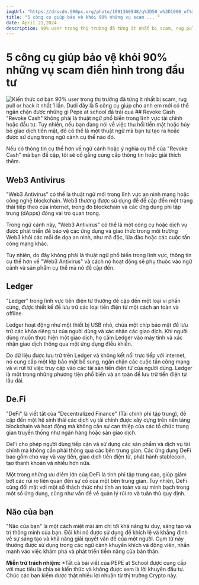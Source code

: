```yaml
---
imgUrl: "https://drscdn.500px.org/photo/1091360948/q%3D50_w%3D1000_of%3D1/v2?sig=4281f791b215a6f1e414d2547723fd068e875d4192f29997f4077139d8936671"
title: "5 công cụ giúp bảo vệ khỏi 90% những vụ scam ... "
date: April 21,2024
description: 90% user trong thị trường đã từng ít nhất bị scam, rug pull or hack ít nhất 1 lần. Dưới đây là 5 công cụ giúp cho anh em mới...
---
```


# 5 công cụ giúp bảo vệ khỏi 90% những vụ scam điển hình trong đầu tư
<ProfileAuthor9/>
<Image
  src={`/img-banner/banner-9.jpg`}
  alt="Kiến thức cơ bản"
  height={400}
  width={1200}
/>
90% user trong thị trường đã từng ít nhất bị scam, rug pull or hack ít nhất 1 lần. Dưới đây là 5 công cụ giúp cho anh em mới có thể ngăn chặn được những gì Pepe at school đã trải qua
## Revoke Cash
"Revoke Cash" không phải là thuật ngữ phổ biến trong lĩnh vực tài chính hoặc đầu tư. Tuy nhiên, nếu bạn đang nói về việc thu hồi tiền mặt hoặc hủy bỏ giao dịch tiền mặt, đó có thể là một thuật ngữ mà bạn tự tạo ra hoặc được sử dụng trong ngữ cảnh cụ thể nào đó.

Nếu có thông tin cụ thể hơn về ngữ cảnh hoặc ý nghĩa cụ thể của "Revoke Cash" mà bạn đề cập, tôi sẽ cố gắng cung cấp thông tin hoặc giải thích thêm.
## Web3 Antivirus
"Web3 Antivirus" có thể là thuật ngữ mới trong lĩnh vực an ninh mạng hoặc công nghệ blockchain. Web3 thường được sử dụng để đề cập đến một trạng thái tiếp theo của internet, trong đó blockchain và các ứng dụng phi tập trung (dApps) đóng vai trò quan trọng.

Trong ngữ cảnh này, "Web3 Antivirus" có thể là một công cụ hoặc dịch vụ được phát triển để bảo vệ các ứng dụng và giao thức trong môi trường Web3 khỏi các mối đe dọa an ninh, như mã độc, lừa đảo hoặc các cuộc tấn công mạng khác.

Tuy nhiên, do đây không phải là thuật ngữ phổ biến trong lĩnh vực, thông tin cụ thể hơn về "Web3 Antivirus" và cách nó hoạt động sẽ phụ thuộc vào ngữ cảnh và sản phẩm cụ thể mà nó đề cập đến.
## Ledger
"Ledger" trong lĩnh vực tiền điện tử thường đề cập đến một loại ví phần cứng, được thiết kế để lưu trữ các loại tiền điện tử một cách an toàn và offline. 

Ledger hoạt động như một thiết bị USB nhỏ, chứa một chip bảo mật để lưu trữ các khóa riêng tư của người dùng và xác nhận các giao dịch. Khi người dùng muốn thực hiện một giao dịch, họ cắm Ledger vào máy tính và xác nhận giao dịch thông qua một ứng dụng điều khiển.

Do dữ liệu được lưu trữ trên Ledger và không kết nối trực tiếp với internet, nó cung cấp một lớp bảo mật bổ sung, ngăn chặn các cuộc tấn công mạng và vi rút từ việc truy cập vào các tài sản tiền điện tử của người dùng. Ledger là một trong những phương tiện phổ biến và an toàn để lưu trữ tiền điện tử lâu dài.
## De.Fi
"DeFi" là viết tắt của "Decentralized Finance" (Tài chính phi tập trung), đề cập đến một hệ sinh thái các dịch vụ tài chính được xây dựng trên nền tảng blockchain và hoạt động mà không cần sự can thiệp của các tổ chức trung gian truyền thống như ngân hàng hoặc sàn giao dịch.

DeFi cho phép người dùng tiếp cận và sử dụng các sản phẩm và dịch vụ tài chính mà không cần phải thông qua các bên trung gian. Các ứng dụng DeFi bao gồm cho vay và vay tiền, giao dịch tiền điện tử, phát hành stablecoin, tạo thanh khoản và nhiều hơn nữa.

Một trong những ưu điểm lớn của DeFi là tính phi tập trung cao, giúp giảm bớt các rủi ro liên quan đến sự cố của một bên trung gian. Tuy nhiên, DeFi cũng đối mặt với một số thách thức như tính an toàn và sự minh bạch trong một số ứng dụng, cũng như vấn đề về quản lý rủi ro và tuân thủ quy định.
## Não của bạn
"Não của bạn" là một cách miệt mài ám chỉ tới khả năng tư duy, sáng tạo và trí thông minh của bạn. Đôi khi nó được sử dụng để khích lệ và khẳng định về sự sáng tạo và khả năng giải quyết vấn đề của một người. Cụm từ này thường được sử dụng trong các ngữ cảnh khuyến khích và động viên, nhấn mạnh vào việc khám phá và phát triển tiềm năng của bản thân.


**Miễn trừ trách nhiệm:** \*Tất cả bài viết của PEPE at School được cung cấp với mục tiêu là chia sẻ kiến thức và không được xem là lời khuyên đầu tư. Chúc các bạn kiếm được thật nhiều lợi nhuận từ thị trường Crypto này.
